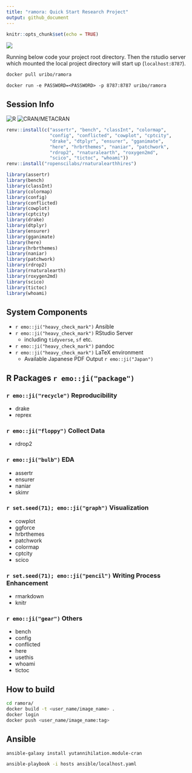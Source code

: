 ```yaml
---
title: "ramora: Quick Start Research Project"
output: github_document
---
```


```r
knitr::opts_chunk$set(echo = TRUE)
```

![](inst/header_logo.png)

Running below code your project root directory. Then the rstudio server which mounted the local project directory will start up (`localhost:8787`).

```bash
docker pull uribo/ramora
```

`docker run -e PASSWORD=<PASSWORD> -p 8787:8787 uribo/ramora`

## Session Info

![R](https://img.shields.io/badge/R-4.0.2-brightgreen) ![CRAN/METACRAN](https://img.shields.io/cran/v/renv)

```r
renv::install(c("assertr", "bench", "classInt", "colormap", 
                "config", "conflicted", "cowplot", "cptcity", 
                "drake", "dtplyr", "ensurer", "gganimate",
                "here", "hrbrthemes", "naniar", "patchwork",
                "rdrop2", "rnaturalearth", "roxygen2md",
                "scico", "tictoc", "whoami"))
renv::install("ropenscilabs/rnaturalearthhires")
```

```r
library(assertr)
library(bench)
library(classInt)
library(colormap)
library(config)
library(conflicted)
library(cowplot)
library(cptcity)
library(drake)
library(dtplyr)
library(ensurer)
library(gganimate)
library(here)
library(hrbrthemes)
library(naniar)
library(patchwork)
library(rdrop2)
library(rnaturalearth)
library(roxygen2md)
library(scico)
library(tictoc)
library(whoami)
```


## System Components

- `r emo::ji("heavy_check_mark")` Ansible
- `r emo::ji("heavy_check_mark")` RStudio Server
    - including `tidyverse`, `sf` etc.
- `r emo::ji("heavy_check_mark")` pandoc
- `r emo::ji("heavy_check_mark")` LaTeX environment
    - Available Japanese PDF Output `r emo::ji("Japan")`

## R Packages `r emo::ji("package")`

### `r emo::ji("recycle")` Reproducibility

- drake
- reprex

### `r emo::ji("floppy")` Collect Data

- rdrop2

### `r emo::ji("bulb")` EDA

- assertr
- ensurer
- naniar
- skimr

### `r set.seed(71); emo::ji("graph")` Visualization

- cowplot
- ggforce
- hrbrthemes
- patchwork
- colormap
- cptcity
- scico

### `r set.seed(71); emo::ji("pencil")` Writing Process Enhancement

- rmarkdown
- knitr

### `r emo::ji("gear")` Others

- bench
- config
- conflicted
- here
- usethis
- whoami
- tictoc

## How to build

```bash
cd ramora/
docker build -t <user_name/image_name> .
docker login
docker push <user_name/image_name:tag>
```

## Ansible

```bash
ansible-galaxy install yutannihilation.module-cran

ansible-playbook -i hosts ansible/localhost.yaml
```

